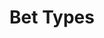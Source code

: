 ---
title: "Bet Types"
description: "Primary wagers and secondary betting options."
icon: "layers"
---